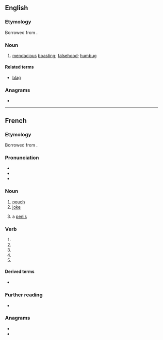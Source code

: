 {{also|blagué}}
==English==

===Etymology===
Borrowed from {{bor|en|fr|blague}}.

===Noun===
{{en-noun|~}}

# [[mendacious]] [[boast]]ing; [[falsehood]]; [[humbug]]

====Related terms====
* [[blag]]

{{Webster 1913}}

===Anagrams===
* {{anagrams|en|Beluga|abulge|beluga}}

----

==French==

===Etymology===
Borrowed from {{bor|fr|nl|balg}}.

===Pronunciation===
* {{fr-IPA}}
* {{audio|Fr-blague.ogg|Audio|lang=fr}}
* {{rhymes|aɡ|lang=fr}}

===Noun===
{{fr-noun|f}}

# [[pouch]]
# [[joke]]
# {{lb|fr|Louisiana French|Cajun French}} a [[penis]]

===Verb===
{{head|fr|verb form}}

# {{inflection of|blaguer||1|s|lang=fr}}
# {{inflection of|blaguer||3|s|lang=fr}}
# {{inflection of|blaguer||2|imp|lang=fr}}
# {{inflection of|blaguer||1|subj|lang=fr}}
# {{inflection of|blaguer||3|subj|lang=fr}}

====Derived terms====
* {{l|fr|blaguer}}

===Further reading===
* {{R:TLFi}}

===Anagrams===
* {{l|fr|béluga}}
* {{l|fr|beugla}}